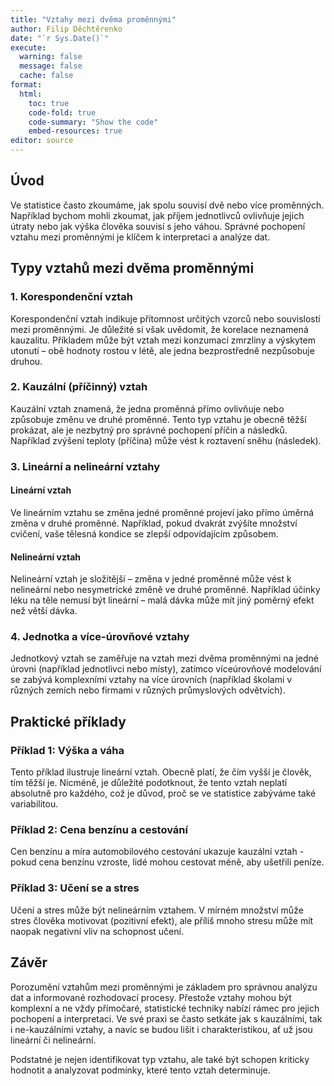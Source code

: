 ```yaml
---
title: "Vztahy mezi dvěma proměnnými"
author: Filip Děchtěrenko
date: "`r Sys.Date()`"
execute:
  warning: false
  message: false
  cache: false
format:
  html:
    toc: true
    code-fold: true
    code-summary: "Show the code"
    embed-resources: true
editor: source
---
```


## Úvod

Ve statistice často zkoumáme, jak spolu souvisí dvě nebo více proměnných. Například bychom mohli zkoumat, jak příjem jednotlivců ovlivňuje jejich útraty nebo jak výška člověka souvisí s jeho váhou. Správné pochopení vztahu mezi proměnnými je klíčem k interpretaci a analýze dat.

## Typy vztahů mezi dvěma proměnnými

### 1. Korespondenční vztah

Korespondenční vztah indikuje přítomnost určitých vzorců nebo souvislostí mezi proměnnými. Je důležité si však uvědomit, že korelace neznamená kauzalitu. Příkladem může být vztah mezi konzumací zmrzliny a výskytem utonutí – obě hodnoty rostou v létě, ale jedna bezprostředně nezpůsobuje druhou.

### 2. Kauzální (příčinný) vztah

Kauzální vztah znamená, že jedna proměnná přímo ovlivňuje nebo způsobuje změnu ve druhé proměnné. Tento typ vztahu je obecně těžší prokázat, ale je nezbytný pro správné pochopení příčin a následků. Například zvýšení teploty (příčina) může vést k roztavení sněhu (následek).

### 3. Lineární a nelineární vztahy

#### Lineární vztah

Ve lineárním vztahu se změna jedné proměnné projeví jako přímo úměrná změna v druhé proměnné. Například, pokud dvakrát zvýšíte množství cvičení, vaše tělesná kondice se zlepší odpovídajícím způsobem.

#### Nelineární vztah

Nelineární vztah je složitější – změna v jedné proměnné může vést k nelineární nebo nesymetrické změně ve druhé proměnné. Například účinky léku na těle nemusí být lineární – malá dávka může mít jiný poměrný efekt než větší dávka.

### 4. Jednotka a více-úrovňové vztahy

Jednotkový vztah se zaměřuje na vztah mezi dvěma proměnnými na jedné úrovni (například jednotlivci nebo místy), zatímco víceúrovňové modelování se zabývá komplexními vztahy na více úrovních (například školami v různých zemích nebo firmami v různých průmyslových odvětvích).

## Praktické příklady

### Příklad 1: Výška a váha

Tento příklad ilustruje lineární vztah. Obecně platí, že čím vyšší je člověk, tím těžší je. Nicméně, je důležité podotknout, že tento vztah neplatí absolutně pro každého, což je důvod, proč se ve statistice zabýváme také variabilitou.

### Příklad 2: Cena benzínu a cestování

Cen benzínu a míra automobilového cestování ukazuje kauzální vztah - pokud cena benzínu vzroste, lidé mohou cestovat méně, aby ušetřili peníze.

### Příklad 3: Učení se a stres

Učení a stres může být nelineárním vztahem. V mírném množství může stres člověka motivovat (pozitivní efekt), ale příliš mnoho stresu může mít naopak negativní vliv na schopnost učení.

## Závěr

Porozumění vztahům mezi proměnnými je základem pro správnou analýzu dat a informované rozhodovací procesy. Přestože vztahy mohou být komplexní a ne vždy přímočaré, statistické techniky nabízí rámec pro jejich pochopení a interpretaci. Ve své praxi se často setkáte jak s kauzálními, tak i ne-kauzálními vztahy, a navíc se budou lišit i charakteristikou, ať už jsou lineární či nelineární.

Podstatné je nejen identifikovat typ vztahu, ale také být schopen kriticky hodnotit a analyzovat podmínky, které tento vztah determinuje.

